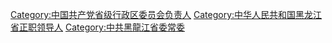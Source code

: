 [[Category:中国共产党省级行政区委员会负责人|Category:中国共产党省级行政区委员会负责人]]
[[Category:中华人民共和国黑龙江省正职领导人|Category:中华人民共和国黑龙江省正职领导人]]
[[Category:中共黑龍江省委常委|Category:中共黑龍江省委常委]]